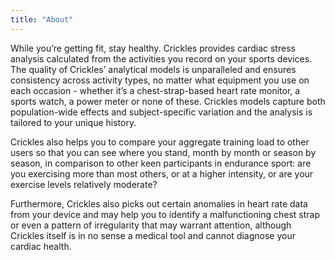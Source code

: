 ```yaml
---
title: "About"
---
```


While you’re getting fit, stay healthy. Crickles provides cardiac stress analysis calculated from the activities you record on your sports devices. The quality of Crickles' analytical models is unparalleled and ensures consistency across activity types, no matter what equipment you use on each occasion - whether it's a chest-strap-based heart rate monitor, a sports watch, a power meter or none of these. Crickles models capture both population-wide effects and subject-specific variation and the analysis is tailored to your unique history.

Crickles also helps you to compare your aggregate training load to other users so that you can see where you stand, month by month or season by season, in comparison to other keen participants in endurance sport: are you exercising more than most others, or at a higher intensity, or are your exercise levels relatively moderate?

Furthermore, Crickles also picks out certain anomalies in heart rate data from your device and may help you to identify a malfunctioning chest strap or even a pattern of irregularity that may warrant attention, although Crickles itself is in no sense a medical tool and cannot diagnose your cardiac health.

